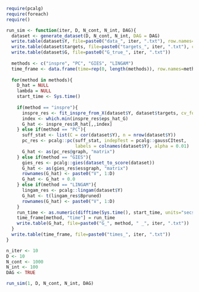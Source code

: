```r
require(pcalg)
require(foreach)
require()
```

```r
run_sim <- function(iter, D, N_cont, N_int, DAG){
  dataset <- generate_dataset(D, N_cont, N_int, DAG = DAG)
  write.table(dataset$Y, file=paste0("data_", iter, ".txt"), row.names=FALSE)
  write.table(dataset$targets, file=paste0("targets_", iter, ".txt"), col.names=FALSE, row.names=FALSE)
  write.table(dataset$G, file=paste0("G_true_", iter, ".txt"))
  
  methods <- c("inspre", "PC", "GIES", "LINGAM")
  time_frame <- data.frame(time=rep(0, length(methods)), row.names=methods)
  
  for(method in methods){
    D_hat = NULL
    lambda = NULL
    start_time <- Sys.time()
    
    if(method == "inspre"){
      inspre_res <- fit_inspre_from_X(dataset$Y, dataset$targets, cv_folds=5, verbose=0, lambda_min_ratio = 0.01, nlambda = 10)
      index <- which.min(inspre_res$eps_hat_G)
      G_hat <- inspre_res$R_hat[,,index]
    } else if(method == "PC"){
      suff_stat <- list(C = cor(dataset$Y), n = nrow(dataset$Y))
      pc_res <- pcalg::pc(suff_stat, indepTest = pcalg::gaussCItest,
                          labels = colnames(dataset$Y), alpha = 0.01)
      G_hat <- as(pc_res@graph, "matrix")
    } else if(method == "GIES"){
      gies_res <- pcalg::gies(dataset_to_score(dataset))
      G_hat <- as(gies_res$essgraph, "matrix")
      rownames(G_hat) <- paste0("V", 1:D)
      G_hat <- G_hat + 0.0
    } else if(method == "LINGAM"){
      lingam_res <- pcalg::lingam(dataset$Y)
      G_hat <- t(lingam_res$Bpruned)
      rownames(G_hat) <- paste0("V", 1:D)
    }
    run_time <- as.numeric(difftime(Sys.time(), start_time, units="secs"))
    time_frame[method, "time"] = run_time
    write.table(G_hat, file=paste0("G_", method, " _", iter, ".txt"))
  }
  write.table(time_frame, file=paste0("times_", iter, ".txt"))
}
```


```r
n_iter <- 10
D <- 10
N_cont <- 1000
N_int <- 100
DAG <- TRUE

run_sim(1, D, N_cont, N_int, DAG)
```

